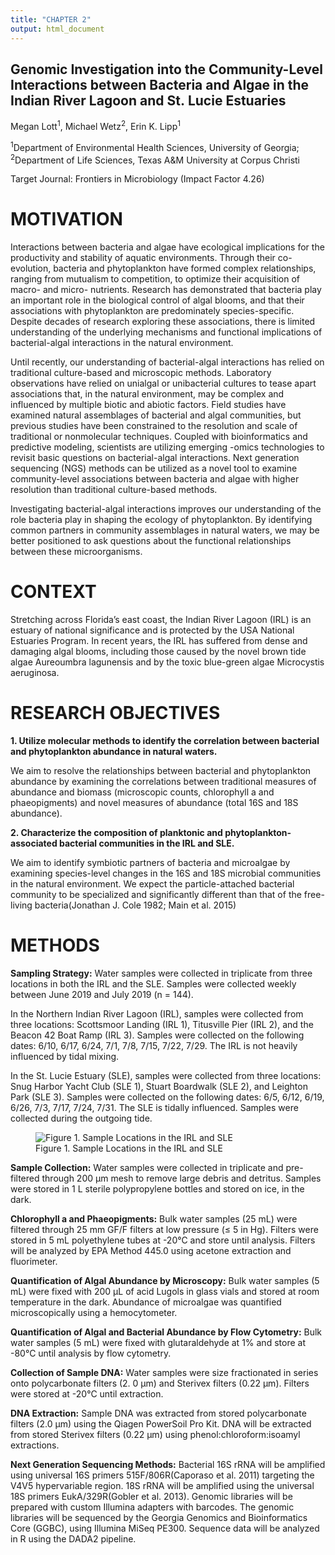 ---
title: "CHAPTER 2"
output: html_document
---

## Genomic Investigation into the Community-Level Interactions between Bacteria and Algae in the Indian River Lagoon and St. Lucie Estuaries

Megan Lott^1^, Michael Wetz^2^, Erin K. Lipp^1^

^1^Department of Environmental Health Sciences, University of Georgia; ^2^Department of Life Sciences, Texas A&M University at Corpus Christi 

Target Journal: Frontiers in Microbiology (Impact Factor 4.26)

# MOTIVATION

Interactions between bacteria and algae have ecological implications for the productivity and stability of aquatic environments. Through their co-evolution, bacteria and phytoplankton have formed complex relationships, ranging from mutualism to competition, to optimize their acquisition of macro- and micro- nutrients. Research has demonstrated that bacteria play an important role in the biological control of algal blooms, and that their associations with phytoplankton are predominately species-specific. Despite decades of research exploring these associations, there is limited understanding of the underlying mechanisms and functional implications of bacterial-algal interactions in the natural environment. 

Until recently, our understanding of bacterial-algal interactions has relied on traditional culture-based and microscopic methods. Laboratory observations have relied on unialgal or unibacterial cultures to tease apart associations that, in the natural environment, may be complex and influenced by multiple biotic and abiotic factors. Field studies have examined natural assemblages of bacterial and algal communities, but previous studies have been constrained to the resolution and scale of traditional or nonmolecular techniques. 
Coupled with bioinformatics and predictive modeling, scientists are utilizing emerging -omics technologies to revisit basic questions on bacterial-algal interactions. Next generation sequencing (NGS) methods can be utilized as a novel tool to examine community-level associations between bacteria and algae with higher resolution than traditional culture-based methods. 

Investigating bacterial-algal interactions improves our understanding of the role bacteria play in shaping the ecology of phytoplankton. By identifying common partners in community assemblages in natural waters, we may be better positioned to ask questions about the functional relationships between these microorganisms.

# CONTEXT 

Stretching across Florida’s east coast, the Indian River Lagoon (IRL) is an estuary of national significance and is protected by the USA National Estuaries Program. In recent years, the IRL has suffered from dense and damaging algal blooms, including those caused by the novel brown tide algae Aureoumbra lagunensis and by the toxic blue-green algae Microcystis aeruginosa. 

# RESEARCH OBJECTIVES
**1.	Utilize molecular methods to identify the correlation between bacterial and phytoplankton abundance in natural waters.**

We aim to resolve the relationships between bacterial and phytoplankton abundance by examining the correlations between traditional measures of abundance and biomass (microscopic counts, chlorophyll a and phaeopigments) and novel measures of abundance (total 16S and 18S abundance). 

**2.	Characterize the composition of planktonic and phytoplankton-associated bacterial communities in the IRL and SLE.**

We aim to identify symbiotic partners of bacteria and microalgae by examining species-level changes in the 16S and 18S microbial communities in the natural environment. We expect the particle-attached bacterial community to be specialized and significantly different than that of the free-living bacteria(Jonathan J. Cole 1982; Main et al. 2015)

# METHODS

**Sampling Strategy:** Water samples were collected in triplicate from three locations in both the IRL and the SLE. Samples were collected weekly between June 2019 and July 2019 (n = 144).

In the Northern Indian River Lagoon (IRL), samples were collected from three locations: Scottsmoor Landing (IRL 1), Titusville Pier (IRL 2), and the Beacon 42 Boat Ramp (IRL 3). Samples were collected on the following dates: 6/10, 6/17, 6/24, 7/1, 7/8, 7/15, 7/22, 7/29. The IRL is not heavily influenced by tidal mixing.

In the St. Lucie Estuary (SLE), samples were collected from three locations: Snug Harbor Yacht Club (SLE 1), Stuart Boardwalk (SLE 2), and Leighton Park (SLE 3). Samples were collected on the following dates: 6/5, 6/12, 6/19, 6/26, 7/3, 7/17, 7/24, 7/31. The SLE is tidally influenced. Samples were collected during the outgoing tide.

![Figure 1. Sample Locations in the IRL and SLE](./chapter1/study_sites.png)

**Sample Collection:** Water samples were collected in triplicate and pre-filtered through 200 µm mesh to remove large debris and detritus. Samples were stored in 1 L sterile polypropylene bottles and stored on ice, in the dark.

**Chlorophyll a and Phaeopigments:** Bulk water samples (25 mL) were filtered through 25 mm GF/F filters at low pressure (≤ 5 in Hg). Filters were stored in 5 mL polyethylene tubes at -20°C and store until analysis. Filters will be analyzed by EPA Method 445.0 using acetone extraction and fluorimeter.

**Quantification of Algal Abundance by Microscopy:** Bulk water samples (5 mL) were fixed with 200 µL of acid Lugols in glass vials and stored at room temperature in the dark. Abundance of microalgae was quantified microscopically using a hemocytometer. 

**Quantification of Algal and Bacterial Abundance by Flow Cytometry:** Bulk water samples (5 mL) were fixed with glutaraldehyde at 1% and store at -80°C until analysis by flow cytometry.

**Collection of Sample DNA:** Water samples were size fractionated in series onto polycarbonate filters (2. 0 µm) and Sterivex filters (0.22 µm). Filters were stored at -20°C until extraction. 

**DNA Extraction:** Sample DNA was extracted from stored polycarbonate filters (2.0 µm) using the Qiagen PowerSoil Pro Kit. DNA will be extracted from stored Sterivex filters (0.22 µm) using phenol:chloroform:isoamyl extractions. 

**Next Generation Sequencing Methods:** Bacterial 16S rRNA will be amplified using universal 16S primers 515F/806R(Caporaso et al. 2011) targeting the V4V5 hypervariable region. 18S rRNA will be amplified using the universal 18S primers EukA/329R(Gobler et al. 2013). Genomic libraries will be prepared with custom Illumina adapters with barcodes. The genomic libraries will be sequenced by the Georgia Genomics and Bioinformatics Core (GGBC), using Illumina MiSeq PE300. Sequence data will be analyzed in R using the DADA2 pipeline. 



